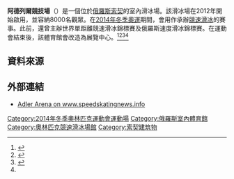 {{Infobox stadium
|stadium_name      = 阿德列爾競技場<br>Adler Arena Skating Center
|nickname          =
|image             = 
|caption           = 
|location          = {{RUS}}[[索契|索契]]
|coordinates       = {{Coord|43.4086167|39.9528111|region:RU-KDA_type:landmark|display=inline,title|format=dms}}
|opened            = 2012年<ref name="AdlerArena">{{Cite web |url=http://www.sochi2014.com/en/spectators-place-adler-arena/#speed_skating |title=Adler Arena |access-date=2014-01-22 |archive-date=2014-02-27 |archive-url=https://web.archive.org/web/20140227152610/http://www.sochi2014.com/en/spectators-place-adler-arena#speed_skating |dead-url=no }}</ref>
|renovated         =
|closed            =
|demolished        =
|owner             = 
|operator          =
|surface           =
|construction_cost = 
|architect         = 
|former_names      =
|tenants           = <center>2013年俄羅斯競速滑冰錦標賽<br />[[2013_World_Single_Distance_Speed_Skating_Championships|2013 World Single Distance Speed Skating Championships]]<br />[[2014年冬季奧林匹克運動會|2014年冬季奧運]] (競速滑冰)<ref name="AdlerArena"/>
|seating_capacity  = 8,000<ref name="AdlerArena"/>
|dimensions        =
}}

'''阿德列爾競技場'''（{{lang-ru|Адлер-Арена}}）是一個位於[[俄羅斯|俄羅斯]][[索契|索契]]的室內滑冰場。該滑冰場在2012年開始啟用，並容納8000名觀眾。在[[2014年冬季奧林匹克運動會|2014年冬季奧運]]期間，會用作承辦[[競速滑冰|競速滑冰]]的賽事。此前，還曾主辦世界單距離競速滑冰錦標賽及俄羅斯速度滑冰錦標賽。在運動會結束後，該體育館會改造為展覽中心。<ref>{{Cite web |url=http://www.flickr.com/photos/vlad2154/3997669233/ |title=Detailed model of Venue on Sochi Investment Forum 2009 |access-date=2014-01-22 |archive-date=2017-02-25 |archive-url=https://web.archive.org/web/20170225131259/https://www.flickr.com/photos/vlad2154/3997669233/ |dead-url=no }}</ref><ref>{{Cite web |url=http://sochi2014.com/en/objects/sea/speed_skating/ |title=Sochi2014.com profile |access-date=2014-02-07 |archive-date=2012-03-11 |archive-url=https://web.archive.org/web/20120311195625/http://sochi2014.com/en/objects/sea/speed_skating/ |dead-url=no }}</ref><ref name="sochi2014">{{cite web|work=Sochi 2014|url=http://www.sochi2014.com/en/games/sport/olympic-games/sports/skating/speed_skating/|publisher=Sochi 2014|title=Olympic Games - Speed Skating|accessdate=27 September 2012|archive-date=2012-09-09|archive-url=https://web.archive.org/web/20120909064858/http://www.sochi2014.com/en/games/sport/olympic-games/sports/skating/speed_skating/|dead-url=no}}</ref><ref name="AdlerArena"/>

==資料來源==
{{Reflist}}

==外部連結==
{{commonscat|Adler Arena}}
* [http://www.speedskatingnews.info/?page_id=826&bahn=RUSI Adler Arena on  www.speedskatingnews.info] {{Wayback|url=http://www.speedskatingnews.info/?page_id=826&bahn=RUSI |date=20131215050507 }}

{{2014 Winter Olympic venues}}

[[Category:2014年冬季奧林匹克運動會運動場|Category:2014年冬季奧林匹克運動會運動場]]
[[Category:俄羅斯室內體育館|Category:俄羅斯室內體育館]]
[[Category:奧林匹克競速滑冰場館|Category:奧林匹克競速滑冰場館]]
[[Category:索契建筑物|Category:索契建筑物]]